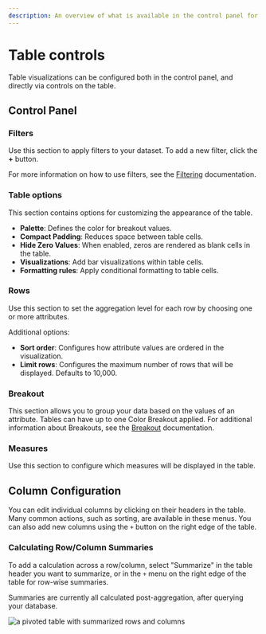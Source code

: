 ```yaml
---
description: An overview of what is available in the control panel for configuring Table visualizations.
---
```


# Table controls

Table visualizations can be configured both in the control panel, and directly via controls on the table.

## Control Panel

### Filters

Use this section to apply filters to your dataset. To add a new filter, click the **+** button.

For more information on how to use filters, see the [Filtering](../filter) documentation.

### Table options

This section contains options for customizing the appearance of the table.

- **Palette**: Defines the color for breakout values.
- **Compact Padding**: Reduces space between table cells.
- **Hide Zero Values**: When enabled, zeros are rendered as blank cells in the table.
- **Visualizations**: Add bar visualizations within table cells.
- **Formatting rules**: Apply conditional formatting to table cells.

### Rows

Use this section to set the aggregation level for each row by choosing one or more attributes.

Additional options:

- **Sort order**: Configures how attribute values are ordered in the visualization.
- **Limit rows**: Configures the maximum number of rows that will be displayed. Defaults to 10,000.

### Breakout

This section allows you to group your data based on the values of an attribute. Tables can have up to one Color Breakout applied. For additional information about Breakouts, see the [Breakout](../breakout) documentation.

### Measures

Use this section to configure which measures will be displayed in the table.

## Column Configuration

You can edit individual columns by clicking on their headers in the table.
Many common actions, such as sorting, are available in these menus.
You can also add new columns using the `+` button on the right edge of the table.

### Calculating Row/Column Summaries

To add a calculation across a row/column, select "Summarize" in the table header
you want to summarize, or in the `+` menu on the right edge of the table for
row-wise summaries.

Summaries are currently all calculated post-aggregation, after querying your
database.

![a pivoted table with summarized rows and columns](/visualizing_data/table-summaries.png)
